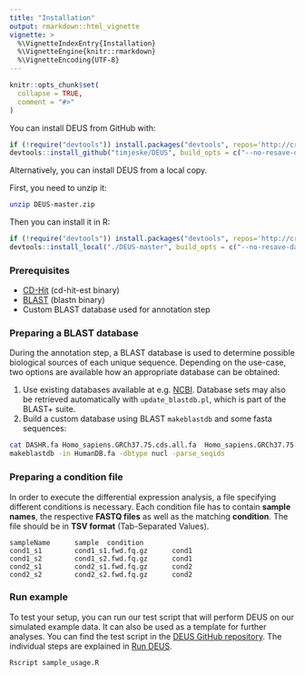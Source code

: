 ```yaml
---
title: "Installation"
output: rmarkdown::html_vignette
vignette: >
  %\VignetteIndexEntry{Installation}
  %\VignetteEngine{knitr::rmarkdown}
  %\VignetteEncoding{UTF-8}
---
```


```r
knitr::opts_chunk$set(
  collapse = TRUE,
  comment = "#>"
)
```

You can install DEUS from GitHub with:

```r
if (!require("devtools")) install.packages("devtools", repos='http://cran.us.r-project.org')
devtools::install_github("timjeske/DEUS", build_opts = c("--no-resave-data", "--no-manual"))
```

Alternatively, you can install DEUS from a local copy.

First, you need to unzip it:

```bash
unzip DEUS-master.zip
```

Then you can install it in R:

```r
if (!require("devtools")) install.packages("devtools", repos='http://cran.us.r-project.org')
devtools::install_local("./DEUS-master", build_opts = c("--no-resave-data", "--no-manual"))
```

### Prerequisites

- [CD-Hit](http://weizhongli-lab.org/cd-hit/) (cd-hit-est binary)
- [BLAST](ftp://ftp.ncbi.nlm.nih.gov/blast/executables/blast+/LATEST/) (blastn binary)
- Custom BLAST database used for annotation step


### Preparing a BLAST database
During the annotation step, a BLAST database is used to determine possible biological sources of each unique sequence. Depending on the use-case, two options are available how an appropriate database can be obtained:

1. Use existing databases available at e.g. [NCBI](ftp://ftp.ncbi.nlm.nih.gov/blast/db/). Database sets may also be retrieved automatically with `update_blastdb.pl`, which is part of the BLAST+ suite.
2. Build a custom database using BLAST `makeblastdb` and some fasta sequences:

```bash
cat DASHR.fa Homo_sapiens.GRCh37.75.cds.all.fa  Homo_sapiens.GRCh37.75.ncrna.fa > HumanDB.fa
makeblastdb -in HumanDB.fa -dbtype nucl -parse_seqids
```

### Preparing a condition file
In order to execute the differential expression analysis, a file specifying different conditions is necessary. 
Each condition file has to contain **sample names**, the respective **FASTQ files** as well as the matching **condition**. The file should be in **TSV format** (Tab-Separated Values).
```
sampleName      sample  condition
cond1_s1        cond1_s1.fwd.fq.gz      cond1
cond1_s2        cond1_s2.fwd.fq.gz      cond1
cond2_s1        cond2_s1.fwd.fq.gz      cond2
cond2_s2        cond2_s2.fwd.fq.gz      cond2
```


### Run example 
To test your setup, you can run our test script that will perform DEUS on our simulated example data. It can also be used as a template for further analyses. 
You can find the test script in the [DEUS GitHub repository](https://github.com/timjeske/DEUS/blob/master/sample_usage.R).
The individual steps are explained in [Run DEUS](SampleUsage.html).
	
```r
Rscript sample_usage.R
```
